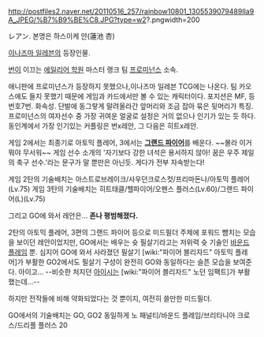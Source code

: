 http://postfiles2.naver.net/20110516_257/rainbow10801_1305539079489Ila9A_JPEG/%B7%B9%BE%C8.JPG?type=w2?.pngwidth=200

レアン. 본명은 하스이케 안(蓮池 杏)

[[이나즈마 일레븐]]의 등장인물.

[[번]]이 이끄는 [[에일리어 학원]] 마스터 랭크 팀 [[프로미넌스]] 소속. 

애니판에 프로미넌스가 등장하지 못했으나,이나즈마 일레븐 TCG에는 나온다. 팀 카오스에도 들지 못했기 때문에 게임과 카드에서만 볼 수 있는 캐릭터이다. 포지션은 MF, 등번호7번. 화속성. 단발에 동그랗게 말려올라간 앞머리와 조금 잡아 묶은 뒷머리가 특징. 프로미넌스의 여자선수 중 가장 귀여운 얼굴로 설정은 거의 없으나 인기가 있는 듯 하다. 동인계에서 가장 인기있는 커플링은 번x레안, 그 다음은 히트x레안. 

게임 2에서는 최종기로 아토믹 플레어, 3에서는 '''[[그랜드 파이어]]'''를 배운다. ~~몰라 이거 뭐야 무서워~~
게임 선수 소개의 '자기보다 강한 녀석은 용서하지 않아! 꿈은 우주 제일의 축구 선수.'라는 문구가 말 뿐만은 아닌듯. 게다가 전부 자속받는다!

게임 2탄의 기술배치는 아스트로브레이크/사우던크로스컷/프리마돈나/아토믹 플레어(Lv.75)
게임 3탄의 기술배치는 히트태클/헬파이어/오펜스 플러스(Lv.60)/그랜드 파이어(L)(Lv.75)

그리고 GO에 와서 레안은... '''존나 평범해졌다.'''

2탄의 아토믹 플레어, 3편의 그랜드 파이어 등으로 미드필더 주제에 포워드 뺨치는 모습을 보이던 레안이었지만, GO에서는 배우는 슛 필살기라고는 저위력 슛 기술인 [[바운드 플레임]] 뿐.
심지어 GO에 와서 사라졌던 필살기 [wiki:"파이어 블리자드" 아토믹 플레어]가 부활한 GO2에서도 필살기 구성이 완전히 GO와 동일하다는 슬픈 모습을 보여준다. 아이고... --비슷한 처지던 [[아이시]]는 [wiki:"파이어 블리자드" 노던 임팩트]가 부활했는데...--

하지만 전작들에 비해 약화되었다는 것 뿐이지, 여전히 쓸만한 미드필더.

GO에서의 기술배치는 GO, GO2 동일하게 노 패널티/바운드 플레임/브리타니아 크로스/드리플 플러스 20
